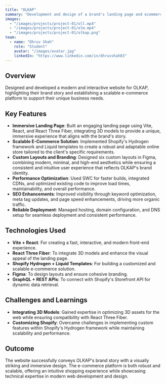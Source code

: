 ```yaml
---
title: "OLKAP"
summary: "Development and design of a brand's landing page and ecommerce setup."
images:
  - "/images/projects/project-01/oll.mp4"
  - "/images/projects/project-01/olm.mp4"
  - "/images/projects/project-01/olkap.png"
team:
  - name: "Dhruv Shah"
    role: "Student"
    avatar: "/images/avatar.jpg"
    linkedIn: "https://www.linkedin.com/in/dhruvshah03"
---
```


## Overview

Designed and developed a modern and interactive website for OLKAP, highlighting their brand story and establishing a scalable e-commerce platform to support their unique business needs.

## Key Features

- **Immersive Landing Page**: Built an engaging landing page using Vite, React, and React Three Fiber, integrating 3D models to provide a unique, immersive experience that aligns with the brand's story.  
- **Scalable E-Commerce Solution**: Implemented Shopify's Hydrogen framework and Liquid templates to create a robust and adaptable online store tailored to the client's specific requirements.  
- **Custom Layouts and Branding**: Designed six custom layouts in Figma, combining modern, minimal, and high-end aesthetics while ensuring a consistent and intuitive user experience that reflects OLKAP's brand identity.  
- **Performance Optimization**: Used SWC for faster builds, integrated CDNs, and optimized existing code to improve load times, maintainability, and overall performance.  
- **SEO Enhancements**: Improved visibility through keyword optimization, meta tag updates, and page speed enhancements, driving more organic traffic.  
- **Reliable Deployment**: Managed hosting, domain configuration, and DNS setup for seamless deployment and consistent performance.  

## Technologies Used

- **Vite + React**: For creating a fast, interactive, and modern front-end experience.  
- **React Three Fiber**: To integrate 3D models and enhance the visual appeal of the landing page.  
- **Shopify Hydrogen + Liquid Templates**: For building a customized and scalable e-commerce solution.  
- **Figma**: To design layouts and ensure cohesive branding.  
- **GraphQL + REST APIs**: To connect with Shopify's Storefront API for dynamic data retrieval.  

## Challenges and Learnings

- **Integrating 3D Models**: Gained expertise in optimizing 3D assets for the web while ensuring compatibility with React Three Fiber.  
- **Customizing Shopify**: Overcame challenges in implementing custom features within Shopify's Hydrogen framework while maintaining scalability and performance.  

## Outcome

The website successfully conveys OLKAP's brand story with a visually striking and immersive design. The e-commerce platform is both robust and scalable, offering an intuitive shopping experience while showcasing technical expertise in modern web development and design.  
